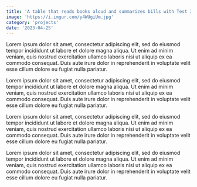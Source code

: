 ```yaml
---
title: 'A table that reads books aloud and summarizes bills with Test 3'
image: 'https://i.imgur.com/y4WUgiUm.jpg'
category: 'projects' 
date: '2023-04-25'
---
```


Lorem ipsum dolor sit amet, consectetur adipiscing elit, sed do eiusmod tempor incididunt ut labore et dolore magna aliqua. Ut enim ad minim veniam, quis nostrud exercitation ullamco laboris nisi ut aliquip ex ea commodo consequat. Duis aute irure dolor in reprehenderit in voluptate velit esse cillum dolore eu fugiat nulla pariatur. 

<ArticleImage 
   src="https://i.imgur.com/y4WUgiUh.jpg"
   caption="Some article that is important" 
   />

Lorem ipsum dolor sit amet, consectetur adipiscing elit, sed do eiusmod tempor incididunt ut labore et dolore magna aliqua. Ut enim ad minim veniam, quis nostrud exercitation ullamco laboris nisi ut aliquip ex ea commodo consequat. Duis aute irure dolor in reprehenderit in voluptate velit esse cillum dolore eu fugiat nulla pariatur. 

<ArticleImage 
   src="https://i.imgur.com/y4WUgiUh.jpg"
   caption="Some article that is important" 
   />

Lorem ipsum dolor sit amet, consectetur adipiscing elit, sed do eiusmod tempor incididunt ut labore et dolore magna aliqua. Ut enim ad minim veniam, quis nostrud exercitation ullamco laboris nisi ut aliquip ex ea commodo consequat. Duis aute irure dolor in reprehenderit in voluptate velit esse cillum dolore eu fugiat nulla pariatur.

<ArticleYoutube 
   videoId="L2vS_050c-M" 
   />

Lorem ipsum dolor sit amet, consectetur adipiscing elit, sed do eiusmod tempor incididunt ut labore et dolore magna aliqua. Ut enim ad minim veniam, quis nostrud exercitation ullamco laboris nisi ut aliquip ex ea commodo consequat. Duis aute irure dolor in reprehenderit in voluptate velit esse cillum dolore eu fugiat nulla pariatur.

<ArticleGithub 
   />

